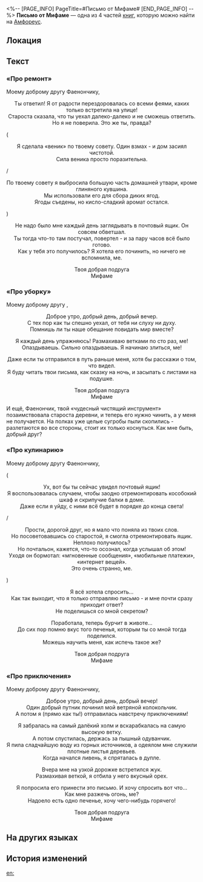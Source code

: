 <%-- [PAGE_INFO]
PageTitle=#Письмо от Мифаме#
[END_PAGE_INFO] --%>
{{Дополнить}}
{{Книга Инфобокс
|id           = 575
|Название     = 
|Изображение  = Предмет Письмо от Мифаме «Про ремонт».png
|Мир          = Амфореус
|Томов        = 4
|Автор        = <!--нужно добавить-->
|Описание     = Письмо Фаенону от феи, в котором рассказывается о мелких неприятностях и делах прошлых дней.
|Том1         = {{tx}}
|Источник1    = {{tx|Отсутствует источник}}
|Том2         = {{tx}}
|Источник2    = {{tx|Отсутствует источник}}
|Том3         = {{tx}}
|Источник3    = {{tx|Отсутствует источник}}
|Том4         = {{tx}}
|Источник4    = {{tx|Отсутствует источник}}
|Персонажи    = 
|Фракции      = 
}}
'''Письмо от Мифаме''' — одна из 4 частей [[Книги|книг]], которую можно найти на [[Амфореус]].

==Локация==
{{Отметка карты|<!--название карты-->|<!--id отметки-->}}

==Текст==
===«Про ремонт»===
Моему доброму другу Фаенончику,

<div align="center">Ты ответил! Я от радости перездоровалась со всеми феями, каких только встретила на улице!<br />
Староста сказала, что ты уехал далеко-далеко и не сможешь ответить.<br />
Но я не поверила. Это же ты, правда?</div>

(<div align="center">Я сделала «веник» по твоему совету. Один взмах - и дом засиял чистотой.<br />
Сила веника просто поразительна.</div>/<div align="center">По твоему совету я выбросила большую часть домашней утвари, кроме глиняного кувшина.<br />
Мы использовали его для сбора диких ягод.<br />
Ягоды съедены, но кисло-сладкий аромат остался.</div>)

<div align="center">Не надо было мне каждый день заглядывать в почтовый ящик. Он совсем обветшал.<br />
Ты тогда что-то там постучал, повертел - и за пару часов всё было готово.<br />
Как у тебя это получилось? Я хотела его починить, но ничего не вспомнила, ме.

Твоя добрая подруга<br />
Мифаме</div>

===«Про уборку»===
Моему доброму другу {{Цвет|Ключевой|nobold=1|Фаенончику}},

<div align="center">Доброе утро, добрый день, добрый вечер.<br />
С тех пор как ты спешно уехал, от тебя ни слуху ни духу.<br />
Помнишь ли ты наше обещание повидать мир вместе?

Я каждый день упражняюсь! Размахиваю ветками по сто раз, ме!<br />
Опаздываешь. Сильно опаздываешь. Я начинаю злиться, ме!

Даже если ты отправился в путь раньше меня, хотя бы расскажи о том, что видел.<br />
Я буду читать твои письма, как сказку на ночь, и засыпать с листами на подушке.

Твоя добрая подруга<br />
Мифаме</div>

И ещё, Фаенончик, твой «чудесный чистящий инструмент» позаимствовала староста деревни, и теперь его нужно чинить, а у меня не получается. На полках уже целые сугробы пыли скопились - разлетаются во все стороны, стоит их только коснуться. Как мне быть, добрый друг?

===«Про кулинарию»===
Моему доброму другу Фаенончику,

(<div align="center">Ух, вот бы ты сейчас увидел почтовый ящик!<br />
Я воспользовалась случаем, чтобы заодно отремонтировать кособокий шкаф и скрипучие балки в доме.<br />
Даже если я уйду, с ними всё будет в порядке до конца света!</div>/<div align="center">Прости, дорогой друг, но я мало что поняла из твоих слов.<br />
Но посоветовавшись со старостой, я смогла отремонтировать ящик. Неплохо получилось?<br />
Но почтальон, кажется, что-то осознал, когда услышал об этом!<br />
Уходя он бормотал: «мгновенные сообщения», «мобильные платежи», «интернет вещей».<br />
Это очень странно, ме.</div>)

<div align="center">Я всё хотела спросить...<br />
Как так выходит, что я только отправляю письмо - и мне почти сразу приходит ответ?<br />
Не поделишься со мной секретом?

Поработала, теперь бурчит в животе...<br />
До сих пор помню вкус того печенья, которым ты со мной тогда поделился.<br />
Можешь научить меня, как испечь такое же?

Твоя добрая подруга<br />
Мифаме</div>

===«Про приключения»===
Моему доброму другу Фаенончику,

<div align="center">Доброе утро, добрый день, добрый вечер!<br />
Один добрый путник починил мой ветряной колокольчик.<br />
А потом я (прямо как ты!) отправилась навстречу приключениям!

Я забралась на самый далёкий холм и вскарабкалась на самую высокую ветку.<br />
А потом спустилась, держась за пышный одуванчик.<br />
Я пила сладчайшую воду из горных источников, а одеялом мне служили плотные листья деревьев.<br />
Когда начался ливень, я спряталась в дупле.

Вчера мне на узкой дорожке встретился жук.<br />
Размахивая веткой, я отбила у него вкусный орех.

Я попросила его принести это письмо. И хочу спросить вот что...<br />
Как мне разжечь огонь, ме?<br />
Надоело есть одно печенье, хочу чего-нибудь горячего!


Твоя добрая подруга<br />
Мифаме</div>

==На других языках==
{{На других языках
|en   = Letter from Mifamem
|zhs  = 来自咪发迷的信
|zht  = 來自咪發迷的信
|ja   = ミファミュンからの手紙
|ko   = 미파미가 보낸 편지
|es   = Cartas de Mifamem
|fr   = Lettre de Mifamem
|ru   = Письмо от Мифаме
|th   = จดหมายจาก Mifamem
|vi   = Lá Thư Từ Mifamem
|de   = Brief von Mifamem
|id   = Surat dari Mifamem
|pt   = Carta de Mifamem
}}

==История изменений==
{{История изменений|3.5}}

[[en:]]